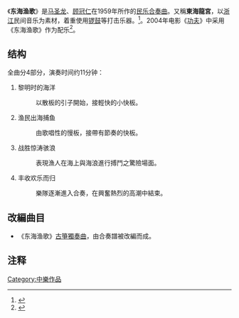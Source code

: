 《'''东海渔歌'''》是[[马圣龙|马圣龙]]、[[顾冠仁|顾冠仁]]在1959年所作的[[民乐|民乐]][[合奏曲|合奏曲]]。又稱'''東海龍宮'''，以[[浙江|浙江]]民间音乐为素材，着重使用[[锣|锣]][[鼓|鼓]]等打击乐器。<ref>{{Cite web |url=http://www.ddyyyz.net/ysjy/qy/200508/1196.html |title=《东海渔歌》简介 |accessdate=2006-11-15 |archive-date=2007-03-11 |archive-url=https://web.archive.org/web/20070311111550/http://www.ddyyyz.net/ysjy/qy/200508/1196.html |dead-url=no }}</ref>。2004年电影《[[功夫_(电影)|功夫]]》中采用《东海渔歌》作为配乐<ref>{{Cite web |url=http://www.asiademo.org/gb/news/2005/05/20050526.htm#art10 |title=梵宫：民主通讯 |accessdate=2006-11-15 |archive-date=2007-03-10 |archive-url=https://web.archive.org/web/20070310174530/http://www.asiademo.org/gb/news/2005/05/20050526.htm#art10 |dead-url=no }}</ref>。

== 结构 ==

全曲分4部分，演奏时间约11分钟：

# 黎明时的海洋
#: 以散板的引子開始，接輕快的小快板。
# 渔民出海捕鱼
#: 由歌唱性的慢板，接帶有節奏的快板。
# 战胜惊涛骇浪
#: 表現漁人在海上與海浪進行搏鬥之驚險場面。
# 丰收欢乐而归
#: 樂隊逐漸進入合奏，在興奮熱烈的高潮中結束。

== 改編曲目 ==

* 《东海渔歌》[[古箏獨奏曲|古箏獨奏曲]]，由合奏譜被改編而成。

==注释==
<references />

{{music-stub}}

[[Category:中樂作品|Category:中樂作品]]